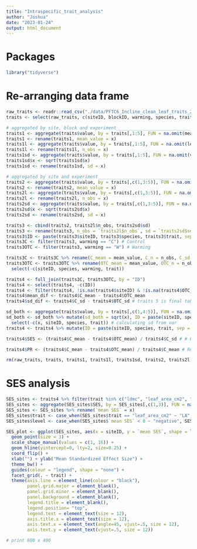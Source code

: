 ```yaml
---
title: "Intraspecific_trait_analysis"
author: "Joshua"
date: "2023-01-24"
output: html_document
---
```


# Packages
```r
library("tidyverse")
```

# Re-arranging data frame
```r
raw_traits <- readr::read_csv("./data/PFTC6_Incline_clean_leaf_traits_2022.csv", guess_max = Inf)
traits <- select(raw_traits, c(siteID, blockID, warming, species, trait, value)) %>% na.omit() # one sample removed: DLL3549

# aggregated by site, block and experiment____________________________________________________________________________
traits1 <- aggregate(traits$value, by = traits[,1:5], FUN = na.omit(mean))
traits1 <- rename(traits1, mean_value = x)
traits1l <- aggregate(traits$value, by = traits[,1:5], FUN = na.omit(length))
traits1l <- rename(traits1l, n_obs = x)
traits1sd <- aggregate(traits$value, by = traits[,1:5], FUN = na.omit(var)) # defaults to sample variance, not population variance
traits1sd$x <- sqrt(traits1sd$x)
traits1sd <- rename(traits1sd, sd = x)

# aggregated by site and experiment__________________________________________________________________________________
traits2 <- aggregate(traits$value, by = traits[,c(1,3:5)], FUN = na.omit(mean))
traits2 <- rename(traits2, mean_value = x)
traits2l <- aggregate(traits$value, by = traits[,c(1,3:5)], FUN = na.omit(length))
traits2l <- rename(traits2l, n_obs = x)
traits2sd <- aggregate(traits$value, by = traits[,c(1,3:5)], FUN = na.omit(var)) # defaults to sample variance, not population variance
traits2sd$x <- sqrt(traits2sd$x)
traits2sd <- rename(traits2sd, sd = x)

traits3 <- cbind(traits2, traits2l$n_obs, traits2sd$sd)
traits3 <- rename(traits3, n_obs = `traits2l$n_obs`, sd = `traits2sd$sd`)
traits3$ID <- paste(traits3$siteID, traits3$species, traits3$trait, sep = "_")
traits3C <- filter(traits3, warming == "C") # Control
traits3OTC <- filter(traits3, warming == "W") # Warming

traits3C <- traits3C %>% rename(C_mean = mean_value, C_n = n_obs, C_sd = sd) %>% select(-c(warming))
traits3OTC <- traits3OTC %>% rename(OTC_mean = mean_value, OTC_n = n_obs, OTC_sd = sd) %>%
  select(-c(siteID, species, warming, trait))

traits4 <- full_join(traits3C, traits3OTC, by = "ID")
traits4 <- select(traits4, -c(ID))
traits4 <- filter(traits4, !is.na(traits4$siteID) & !is.na(traits4$OTC_mean))
traits4$mean_dif <- traits4$C_mean - traits4$OTC_mean
traits4$sd_dif <- traits4$C_sd - traits4$OTC_sd # traits 5 is final table

sd_both <- aggregate(traits$value, by = traits[,c(1,4:5)], FUN = na.omit(var)) #standard deviation of both warmed and un-warmed individuals for each site, species and trait
sd_both <- sd_both %>% mutate(sd_both = sqrt(x), ID = paste(siteID, species, trait, sep = " ")) %>%
  select(-c(x, siteID, species, trait)) # calculating sd from var
traits4 <- traits4 %>% mutate(ID = paste(siteID, species, trait, sep = " ")) %>% left_join(sd_both, by = "ID") %>% select(-c(ID))

traits4$SES <- (traits4$C_mean - traits4$OTC_mean) / traits4$C_sd # # Cohen's d: mean(group a) - mean(group b) divided by standard deviation of both OR sd of control group. In that case, Carex capilaris in Gudmedalen lost

traits4$PR <- (traits4$C_mean - traits4$OTC_mean) / traits4$C_mean # Relative Distance Plasticity Index: shows the factor by which the trait value in the OTC increased or decrease, in comparison to the control plot

rm(raw_traits, traits, traits1, traits1l, traits1sd, traits2, traits2l, traits2sd, traits3, traits3C, traits3OTC, sd_both)
```

# SES analysis
```r
SES_sites <- traits4 %>% filter(trait %in% c("ldmc", "leaf_area_cm2", "leaf_thickness_mm", "plant_height_cm", "sla_cm2_g")) %>% select(c(1:3,5,8,13)) %>% filter(SES > -5 & SES < 5)
SES_sites <- aggregate(SES_sites$SES, by = SES_sites[,c(1,3)], FUN = na.omit(mean))
SES_sites <- SES_sites %>% rename(`mean SES` = x)
SES_sites$trait <- case_when(SES_sites$trait == "leaf_area_cm2" ~ "LA", SES_sites$trait == "leaf_thickness_mm" ~ "LTH", SES_sites$trait == "sla_cm2_g" ~ "SLA", SES_sites$trait == "plant_height_cm" ~ "H", SES_sites$trait == "ldmc" ~ "LDMC")
SES_sites$level <- case_when(SES_sites$`mean SES` < 0 ~ "negative", SES_sites$`mean SES` > 0 ~ "positive")

SES_plot <- ggplot(SES_sites, aes(x = siteID, y = `mean SES`, shape = level)) +  
  geom_point(size = 3) +
  scale_shape_manual(values = c(1, 16)) +
  geom_hline(yintercept=0, lty=2, size=0.25) +
  coord_flip() +
  xlab("") + ylab("Mean Standardized Effect Size") +
  theme_bw() +
  guides(colour = "legend", shape = "none") +
  facet_grid(. ~ trait) +
  theme(axis.line = element_line(colour = "black"),
        panel.grid.major = element_blank(),
        panel.grid.minor = element_blank(),
        panel.background = element_blank(),
        legend.title = element_blank(),
        legend.position= "top",
        legend.text = element_text(size = 12),
        axis.title.x = element_text(size = 12),
        axis.text.x = element_text(angle=45, vjust=.5, size = 12),
        axis.text.y = element_text(vjust=.5, size = 12))

# print 800 x 400
```
